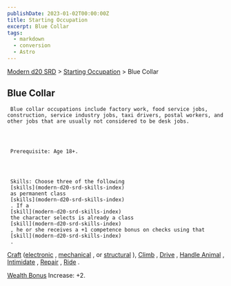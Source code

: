 ```yaml
---
publishDate: 2023-01-02T00:00:00Z
title: Starting Occupation
excerpt: Blue Collar
tags:
  - markdown
  - conversion
  - Astro
---
```


[Modern d20 SRD](/#modernD20) > [Starting Occupation](modern-d20-srd-starting-occupation-index) > Blue Collar

## Blue Collar




     Blue collar occupations include factory work, food service jobs, construction, service industry jobs, taxi drivers, postal workers, and other jobs that are usually not considered to be desk jobs.




     Prerequisite: Age 18+.




     Skills: Choose three of the following
     [skills](modern-d20-srd-skills-index)
     as permanent class
     [skills](modern-d20-srd-skills-index)
     . If a
     [skill](modern-d20-srd-skills-index)
     the character selects is already a class
     [skill](modern-d20-srd-skills-index)
     , he or she receives a +1 competence bonus on checks using that
     [skill](modern-d20-srd-skills-index)
     .

[Craft](modern-d20-srd-skills-craft)
([electronic](modern-d20-srd-skills-craft-electronic)
,
[mechanical](modern-d20-srd-skills-craft-mechanical)
, or
[structural](modern-d20-srd-skills-craft-structural)
),
[Climb](modern-d20-srd-skills-climb)
,
[Drive](modern-d20-srd-skills-drive)
,
[Handle Animal](modern-d20-srd-skills-handle-animal)
,
[Intimidate](modern-d20-srd-skills-intimidate)
,
[Repair](modern-d20-srd-skills-repair)
,
[Ride](modern-d20-srd-skills-sense-motive)
.

[Wealth Bonus](modern-d20-srd-wealth-wealth-bonus)
Increase: +2.
